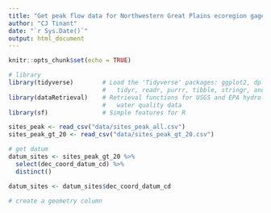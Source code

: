 ```yaml
---
title: "Get peak flow data for Northwestern Great Plains ecoregion gages"
author: "CJ Tinant"
date: "`r Sys.Date()`"
output: html_document
---
```


<!--
helpful website -- https://dangitgit.com/
START HERE -- https://www.r4wrds.com/intro/m_intro_mapmaking
[Overview of Coordinate Reference Systems (CRS) in R](https://www.nceas.ucsb.edu/sites/default/files/2020-04/OverviewCoordinateReferenceSystems.pdf)
--> 
```r
knitr::opts_chunk$set(echo = TRUE)

# library
library(tidyverse)        # Load the 'Tidyverse' packages: ggplot2, dplyr, 
                          #   tidyr, readr, purrr, tibble, stringr, and forcats
library(dataRetrieval)    # Retrieval functions for USGS and EPA hydrology and
                          #   water quality data
library(sf)               # Simple features for R

```

```r

sites_peak <- read_csv("data/sites_peak_all.csv")
sites_peak_gt_20 <- read_csv("data/sites_peak_gt_20.csv")

```

```r

# get datum
datum_sites <- sites_peak_gt_20 %>%
  select(dec_coord_datum_cd) %>%
  distinct()

datum_sites <- datum_sites$dec_coord_datum_cd

# create a geometry column


```


<!--

# Converting a dataframe to sf
# 
# At other times, you may need to convert tabular data to a spatial format. To make an {sf} object, we are 

# create a geometry column. This contains all the geospatial information we need, and it lives within the dataframe. Importantly, this geometry column is “sticky”, meaning whatever we do to our data (tidy, filter, mutate etc) the associated geometry column will stick with the data. What’s awesome is this column can contain anything from information for a point to a line to a complex polygon – all in one column. To make an {sf} object, we need to know two important pieces of information…
# 
#     coords: The columns that contain the geospatial coordinates (either name or column number)
#     crs: The projection or EPSG (CRS, SRID, etc) that the data inCoordinate reference systems are an entire lesson unto themselves. For a good overview, check out this .
# 
# To practice, let’s read all groundwater level monitoring stations in Sacramento County, stations_sac.csv, and convert this tabular data to an sf object with the function st_as_sf(). We will specify which columns contain the coordinates (coords), and what the projection, or coordinate reference system (crs) the data is in. In this case, we know the data is in NAD83, or EPSG 4269.
# Notice that all functions in {sf} begin with an “st_” prefix. This makes it easy to type “st_” and use tab-completion to find {sf} functions, and it also makes it easier to read code and spot spatial transformations.
# 
# # read groundwater level stations in Sacramento county as dataframe
# stations <- read_csv("data/gwl/stations_sac.csv")
# 
# # check object class
# class(stations)
# 
# [1] "spec_tbl_df" "tbl_df"      "tbl"         "data.frame" 
# 
# # convert stations into an sf object by specifying coordinates and crs
# stations <- st_as_sf(stations, 
#                      coords = c("LONGITUDE", "LATITUDE"), # note x goes first
#                      crs = 4269, # projection, this is NAD83
#                      remove = FALSE) # don't remove lat/lon cols from dataframe
# 
# # check the class of the new object
# class(stations)
-->

